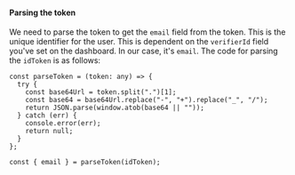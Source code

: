 #### Parsing the token

We need to parse the token to get the `email` field from the token. This is the unique identifier for the user. This is dependent on the `verifierId`
field you've set on the dashboard. In our case, it's `email`. The code for parsing the `idToken` is as follows:

```tsx
const parseToken = (token: any) => {
  try {
    const base64Url = token.split(".")[1];
    const base64 = base64Url.replace("-", "+").replace("_", "/");
    return JSON.parse(window.atob(base64 || ""));
  } catch (err) {
    console.error(err);
    return null;
  }
};

const { email } = parseToken(idToken);
```
